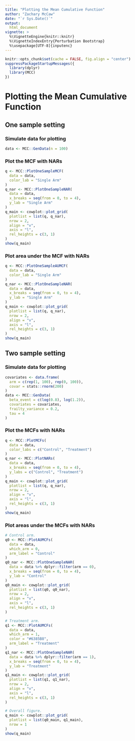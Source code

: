 ```yaml
---
title: "Plotting the Mean Cumulative Function"
author: "Zachary McCaw"
date: "`r Sys.Date()`"
output: 
  html_document
vignette: >
  %\VignetteEngine{knitr::knitr}
  %\VignetteIndexEntry{Perturbation Bootstrap}
  %\usepackage[UTF-8]{inputenc}
--- 
```



```r
knitr::opts_chunk$set(cache = FALSE, fig.align = "center")
suppressPackageStartupMessages({
  library(dplyr)
  library(MCC)
})
```

# Plotting the Mean Cumulative Function

## One sample setting

### Simulate data for plotting
```r
data <- MCC::GenData(n = 100)
```

\newpage
### Plot the MCF with NARs
```r
q <- MCC::PlotOneSampleMCF(
  data = data,
  color_lab = "Single Arm"
)
q_nar <- MCC::PlotOneSampleNAR(
  data = data,
  x_breaks = seq(from = 0, to = 4),
  y_lab = "Single Arm"
)
q_main <- cowplot::plot_grid(
  plotlist = list(q, q_nar),
  nrow = 2,
  align = "v",
  axis = "l",
  rel_heights = c(3, 1)
)
show(q_main)
```

\newpage
### Plot area under the MCF with NARs
```r
q <- MCC::PlotOneSampleAUMCF(
  data = data,
  color_lab = "Single Arm"
)
q_nar <- MCC::PlotOneSampleNAR(
  data = data,
  x_breaks = seq(from = 0, to = 4),
  y_lab = "Single Arm"
)
q_main <- cowplot::plot_grid(
  plotlist = list(q, q_nar),
  nrow = 2,
  align = "v",
  axis = "l",
  rel_heights = c(3, 1)
)
show(q_main)
```

\newpage
## Two sample setting

### Simulate data for plotting
```r
covariates <- data.frame(
  arm = c(rep(1, 100), rep(0, 100)),
  covar = stats::rnorm(200)
)
data <- MCC::GenData(
  beta_event = c(log(0.8), log(1.2)),
  covariates = covariates,
  frailty_variance = 0.2,
  tau = 4
)
```

\newpage
### Plot the MCFs with NARs
```r
q <- MCC::PlotMCFs(
  data = data,
  color_labs = c("Control", "Treatment")
)
q_nar <- MCC::PlotNARs(
  data = data,
  x_breaks = seq(from = 0, to = 4),
  y_labs = c("Control", "Treatment")
)
q_main <- cowplot::plot_grid(
  plotlist = list(q, q_nar),
  nrow = 2,
  align = "v",
  axis = "l",
  rel_heights = c(3, 1)
)
show(q_main)
```

\newpage
### Plot areas under the MCFs with NARs
```r
# Control arm.
q0 <- MCC::PlotAUMCFs(
  data = data,
  which_arm = 0,
  arm_label = "Control"
)
q0_nar <- MCC::PlotOneSampleNAR(
  data = data %>% dplyr::filter(arm == 0),
  x_breaks = seq(from = 0, to = 4),
  y_lab = "Control"
)
q0_main <- cowplot::plot_grid(
  plotlist = list(q0, q0_nar),
  nrow = 2,
  align = "v",
  axis = "l",
  rel_heights = c(3, 1)
)

# Treatment arm.
q1 <- MCC::PlotAUMCFs(
  data = data,
  which_arm = 1,
  color = "#6385B8",
  arm_label = "Treatment"
)
q1_nar <- MCC::PlotOneSampleNAR(
  data = data %>% dplyr::filter(arm == 1),
  x_breaks = seq(from = 0, to = 4),
  y_lab = "Treatment"
)
q1_main <- cowplot::plot_grid(
  plotlist = list(q1, q1_nar),
  nrow = 2,
  align = "v",
  axis = "l",
  rel_heights = c(3, 1)
)

# Overall figure.
q_main <- cowplot::plot_grid(
  plotlist = list(q0_main, q1_main),
  nrow = 1
)
show(q_main)
```

